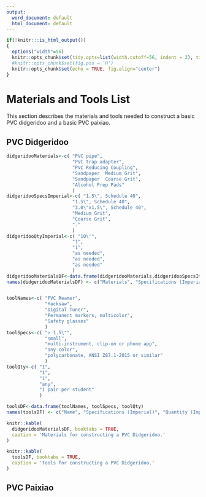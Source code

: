 ```yaml
---
output:
  word_document: default
  html_document: default
---
```

```r
if(!knitr:::is_html_output())
{
  options("width"=56)
  knitr::opts_chunk$set(tidy.opts=list(width.cutoff=56, indent = 2), tidy = TRUE)
  #knitr::opts_chunk$set(fig.pos = 'H')
  knitr::opts_chunk$set(echo = TRUE, fig.align="center")
}
```
# Materials and Tools List

This section describes the materials and tools needed to construct a basic PVC didgeridoo and a basic PVC paixiao.

## PVC Didgeridoo

```r
didgeridooMaterials<-c( "PVC pipe", 
                        "PVC trap adapter",
                        "PVC Reducing Coupling",
                        "Sandpaper	Medium Grit",
                        "Sandpaper	Coarse Grit",
                        "Alcohol Prep Pads"
                        )
didgeridooSpecsImperial<-c( "1.5\", Schedule 40", 
                        "1.5\", Schedule 40",
                        "3.0\"x1.5\", Schedule 40",
                        "Medium Grit",
                        "Coarse Grit",
                        "-"
                        )
didgeridooQtyImperial<-c( "10\'", 
                        "1",
                        "1",
                        "as needed",
                        "as needed",
                        "as needed"
                        )
didgeridooMaterialsDF<-data.frame(didgeridooMaterials,didgeridooSpecsImperial,didgeridooQtyImperial)
names(didgeridooMaterialsDF) <- c("Materials", "Specifications (Imperial)", "Quantity or Length (Imperial)")


toolNames<-c( "PVC Reamer", 
              "Hacksaw", 
              "Digital Tuner", 
              "Permanent markers, multicolor",
              "Safety glasses"
              )
toolSpecs<-c( "> 1.5\"", 
              "small", 
              "multi-instrument, clip-on or phone app", 
              "any color",
              "polycarbonate, ANSI Z87.1-2015 or similar"
              )
toolQty<-c( "1", 
            "1", 
            "1", 
            "any",
            "1 pair per student"
            )

toolsDF<-data.frame(toolNames, toolSpecs, toolQty)
names(toolsDF) <- c("Name", "Specifications (Imperial)", "Quantity (Imperial)")
```

```r
knitr::kable(
  didgeridooMaterialsDF, booktabs = TRUE,
  caption = 'Materials for constructing a PVC Didgeridoo.'
)
```

```r
knitr::kable(
  toolsDF, booktabs = TRUE,
  caption = 'Tools for constructing a PVC Didgeridoo.'
)
```

## PVC Paixiao
